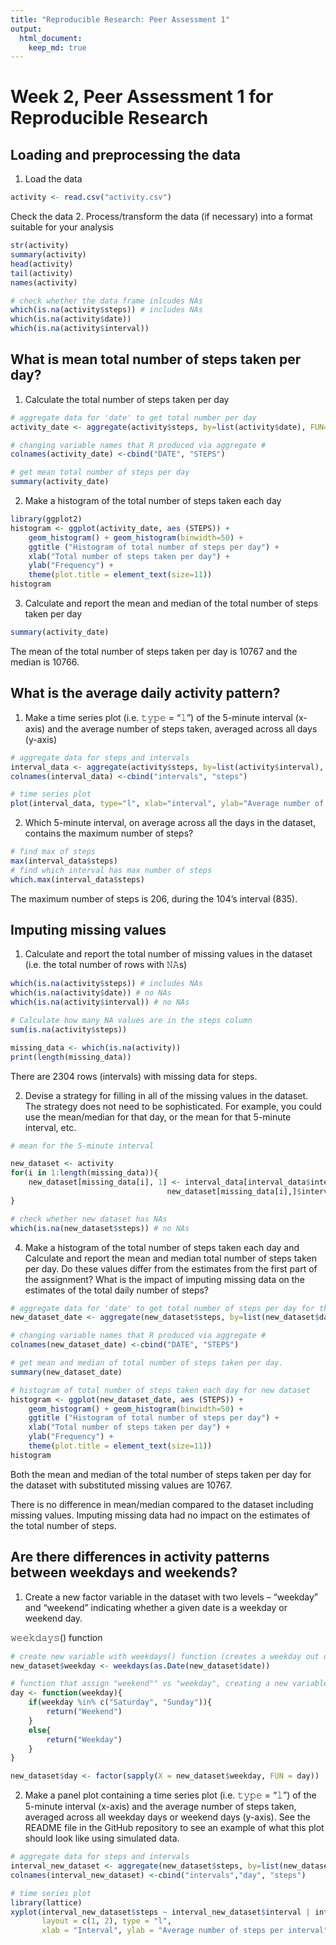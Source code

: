 ```yaml
---
title: "Reproducible Research: Peer Assessment 1"
output: 
  html_document:
    keep_md: true
---
```


Week 2, Peer Assessment 1 for Reproducible Research
====================

## Loading and preprocessing the data

1. Load the data
```r
activity <- read.csv("activity.csv")
```

Check the data
2. Process/transform the data (if necessary) into a format suitable for your analysis
```r
str(activity)
summary(activity) 
head(activity) 
tail(activity)
names(activity) 

# check whether the data frame inlcudes NAs
which(is.na(activity$steps)) # includes NAs
which(is.na(activity$date))
which(is.na(activity$interval))

```

## What is mean total number of steps taken per day?

1. Calculate the total number of steps taken per day
```r
# aggregate data for 'date' to get total number per day 
activity_date <- aggregate(activity$steps, by=list(activity$date), FUN=sum, na.exclude=TRUE)

# changing variable names that R produced via aggregate #
colnames(activity_date) <-cbind("DATE", "STEPS")

# get mean total number of steps per day
summary(activity_date) 
```

2. Make a histogram of the total number of steps taken each day
```r

library(ggplot2)
histogram <- ggplot(activity_date, aes (STEPS)) +
    geom_histogram() + geom_histogram(binwidth=50) + 
    ggtitle ("Histogram of total number of steps per day") +
    xlab("Total number of steps taken per day") +
    ylab("Frequency") +
    theme(plot.title = element_text(size=11)) 
histogram
```

3. Calculate and report the mean and median of the total number of steps taken per day
```r
summary(activity_date) 
```
The mean of the total number of steps taken per day is 10767 and the median is 10766.

## What is the average daily activity pattern?

1. Make a time series plot (i.e. 𝚝𝚢𝚙𝚎 = "𝚕") of the 5-minute interval (x-axis) and the average number of steps taken, averaged across all days (y-axis)
```r

# aggregate data for steps and intervals
interval_data <- aggregate(activity$steps, by=list(activity$interval), FUN=mean, na.rm = TRUE)
colnames(interval_data) <-cbind("intervals", "steps")

# time series plot
plot(interval_data, type="l", xlab="interval", ylab="Average number of steps per interval", main="Daily Activity Pattern", col="blue")

```

2. Which 5-minute interval, on average across all the days in the dataset, contains the maximum number of steps?

```r
# find max of steps
max(interval_data$steps)
# find which interval has max number of steps
which.max(interval_data$steps)

```
The maximum number of steps is 206, during the 104's interval (835). 

## Imputing missing values

1. Calculate and report the total number of missing values in the dataset (i.e. the total number of rows with 𝙽𝙰s)
```r

which(is.na(activity$steps)) # includes NAs
which(is.na(activity$date)) # no NAs
which(is.na(activity$interval)) # no NAs

# Calculate how many NA values are in the steps column 
sum(is.na(activity$steps))

missing_data <- which(is.na(activity))
print(length(missing_data))

```
There are 2304 rows (intervals) with missing data for steps. 

2. Devise a strategy for filling in all of the missing values in the dataset. The strategy does not need to be sophisticated. For example, you could use the mean/median for that day, or the mean for that 5-minute interval, etc.

```r
# mean for the 5-minute interval

new_dataset <- activity
for(i in 1:length(missing_data)){
    new_dataset[missing_data[i], 1] <- interval_data[interval_data$interval ==
                                   new_dataset[missing_data[i],]$interval,]$steps
}

# check whether new dataset has NAs
which(is.na(new_dataset$steps)) # no NAs

```


4. Make a histogram of the total number of steps taken each day and Calculate and report the mean and median total number of steps taken per day. Do these values differ from the estimates from the first part of the assignment? What is the impact of imputing missing data on the estimates of the total daily number of steps?

```r

# aggregate data for 'date' to get total number of steps per day for the new dataset
new_dataset_date <- aggregate(new_dataset$steps, by=list(new_dataset$date), FUN=sum)

# changing variable names that R produced via aggregate #
colnames(new_dataset_date) <-cbind("DATE", "STEPS")

# get mean and median of total number of steps taken per day. 
summary(new_dataset_date) 

# histogram of total number of steps taken each day for new dataset
histogram <- ggplot(new_dataset_date, aes (STEPS)) +
    geom_histogram() + geom_histogram(binwidth=50) + 
    ggtitle ("Histogram of total number of steps per day") +
    xlab("Total number of steps taken per day") +
    ylab("Frequency") +
    theme(plot.title = element_text(size=11)) 
histogram
```
Both the mean and median of the total number of steps taken per day for the dataset with substituted missing values are 10767.

There is no difference in mean/median compared to the dataset including missing values. Imputing missing data had no impact on the estimates of the total number of steps. 

## Are there differences in activity patterns between weekdays and weekends?

1. Create a new factor variable in the dataset with two levels – “weekday” and “weekend” indicating whether a given date is a weekday or weekend day.

𝚠𝚎𝚎𝚔𝚍𝚊𝚢𝚜() function
```r
# create new variable with weekdays() function (creates a weekday out of a date)
new_dataset$weekday <- weekdays(as.Date(new_dataset$date))

# function that assign "weekend"" vs "weekday", creating a new variable "day"
day <- function(weekday){
    if(weekday %in% c("Saturday", "Sunday")){
        return("Weekend")
    }
    else{
        return("Weekday")
    }
}

new_dataset$day <- factor(sapply(X = new_dataset$weekday, FUN = day))

```

2. Make a panel plot containing a time series plot (i.e. 𝚝𝚢𝚙𝚎 = "𝚕") of the 5-minute interval (x-axis) and the average number of steps taken, averaged across all weekday days or weekend days (y-axis). See the README file in the GitHub repository to see an example of what this plot should look like using simulated data.

```r
# aggregate data for steps and intervals
interval_new_dataset <- aggregate(new_dataset$steps, by=list(new_dataset$interval, new_dataset$day), FUN=mean)
colnames(interval_new_dataset) <-cbind("intervals","day", "steps")

# time series plot
library(lattice)
xyplot(interval_new_dataset$steps ~ interval_new_dataset$interval | interval_new_dataset$day, 
       layout = c(1, 2), type = "l", 
       xlab = "Interval", ylab = "Average number of steps per interval")

```

